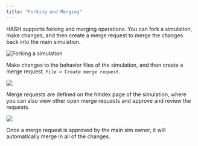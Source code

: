 ```yaml
---
title: "Forking and Merging"
---
```


HASH supports forking and merging operations. You can fork a simulation, make changes, and then create a merge request to merge the changes back into the main simulation.

![Forking a simulation](https://cdn-us1.hash.ai/site/docs/kapture-2021-04-23-at-13.18.45.gif)

Make changes to the behavior files of the simulation, and then create a merge request. `File > Create merge request`.

![](https://cdn-us1.hash.ai/site/docs/e9785d01-1940-4c2a-851a-6bc71ef344b9-474-000087a56e4558b0.png)

Merge requests are defined on the hIndex page of the simulation, where you can also view other open merge requests and approve and review the requests.

![](https://cdn-us1.hash.ai/site/docs/61476e8b-70f1-41a9-af83-094c21ad6db1-474-000087a10523f58e%20%281%29%20%281%29.png)

Once a merge request is approved by the main sim owner, it will automatically merge in all of the changes.
